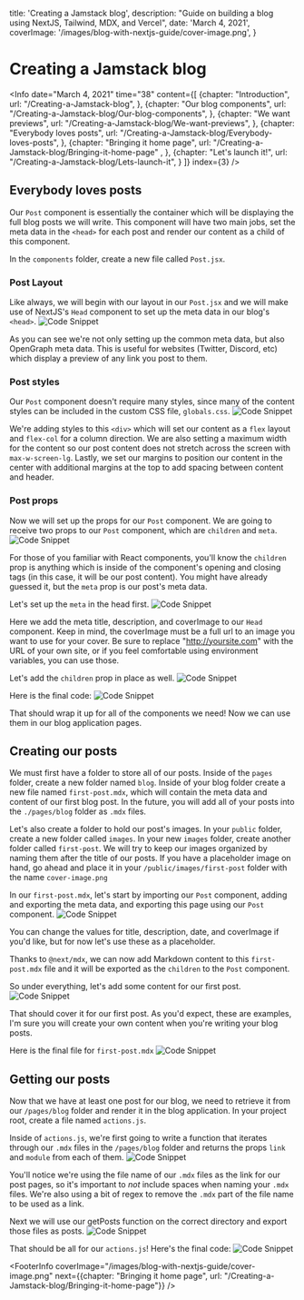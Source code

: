 


  title: 'Creating a Jamstack blog',
  description: "Guide on building a blog using NextJS, Tailwind, MDX, and Vercel",
  date: 'March 4, 2021',
  coverImage: '/images/blog-with-nextjs-guide/cover-image.png',
}


# Creating a Jamstack blog

<Info 
  date="March 4, 2021" 
  time="38" 
  content={[
    {chapter: "Introduction",
      url: "/Creating-a-Jamstack-blog",
    },
    {chapter: "Our blog components",
      url: "/Creating-a-Jamstack-blog/Our-blog-components",
    },
    {chapter: "We want previews", 
      url: "/Creating-a-Jamstack-blog/We-want-previews",
    },
    {chapter: "Everybody loves posts", 
      url: "/Creating-a-Jamstack-blog/Everybody-loves-posts",
    },
    {chapter: "Bringing it home page",
      url: "/Creating-a-Jamstack-blog/Bringing-it-home-page" ,
    },
    {chapter: "Let's launch it!", 
      url: "/Creating-a-Jamstack-blog/Lets-launch-it",
    }
  ]}
  index={3}
/>


<ScrollToTop />

## Everybody loves posts
Our `Post` component is essentially the container which will be displaying the full blog posts we will write. This component will have two main jobs, set the meta data in the `<head>` for each post and render our content as a child of this component.

In the `components` folder, create a new file called `Post.jsx`. 

### Post Layout
Like always, we will begin with our layout in our `Post.jsx` and we will make use of NextJS's `Head` component to set up the meta data in our blog's `<head>`.
![Code Snippet](/images/blog-with-nextjs-guide/16.svg)

<Show label="Code" content={16} data={data}/>

As you can see we're not only setting up the common meta data, but also OpenGraph meta data. This is useful for websites (Twitter, Discord, etc) which display a preview of any link you post to them. 

### Post styles
Our `Post` component doesn't require many styles, since many of the content styles can be included in the custom CSS file, `globals.css`. 
![Code Snippet](/images/blog-with-nextjs-guide/17.svg)

<Show label="Code" content={17} data={data}/>

We're adding styles to this `<div>` which will set our content as a `flex` layout and `flex-col` for a column direction. We are also setting a maximum width for the content so our post content does not stretch across the screen with `max-w-screen-lg`. Lastly, we set our margins to position our content in the center with additional margins at the top to add spacing between content and header. 

### Post props
Now we will set up the props for our `Post` component. We are going to receive two props to our `Post` component, which are `children` and `meta`. 
![Code Snippet](/images/blog-with-nextjs-guide/18.svg)

<Show label="Code" content={18} data={data}/>

For those of you familiar with React components, you'll know the `children` prop is anything which is inside of the component's opening and closing tags (in this case, it will be our post content). You might have already guessed it, but the `meta` prop is our post's meta data. 

Let's set up the `meta` in the head first.
![Code Snippet](/images/blog-with-nextjs-guide/19.svg)

<Show label="Code" content={19} data={data}/>

Here we add the meta title, description, and coverImage to our `Head` component. Keep in mind, the coverImage must be a full url to an image you want to use for your cover. Be sure to replace "http://yoursite.com" with the URL of your own site, or if you feel comfortable using environment variables, you can use those.

Let's add the `children` prop in place as well. 
![Code Snippet](/images/blog-with-nextjs-guide/20.svg)

<Show label="Code" content={20} data={data}/>

Here is the final code: 
![Code Snippet](/images/blog-with-nextjs-guide/21.svg)

<Show label="Code" content={21} data={data}/>

That should wrap it up for all of the components we need! Now we can use them in our blog application pages.

<Divider />

## Creating our posts
We must first have a folder to store all of our posts. Inside of the `pages` folder, create a new folder named `blog`. Inside of your blog folder create a new file named `first-post.mdx`, which will contain the meta data and content of our first blog post. In the future, you will add all of your posts into the `./pages/blog` folder as `.mdx` files. 

Let's also create a folder to hold our post's images. In your `public` folder, create a new folder called `images`. In your new `images` folder, create another folder called `first-post`. We will try to keep our images organized by naming them after the title of our posts. If you have a placeholder image on hand, go ahead and place it in your `/public/images/first-post` folder with the name `cover-image.png` 

In our `first-post.mdx`, let's start by importing our `Post` component, adding and exporting the meta data, and exporting this page using our `Post` component. 
![Code Snippet](/images/blog-with-nextjs-guide/22.svg)

<Show label="Code" content={22} data={data}/>

You can change the values for title, description, date, and coverImage if you'd like, but for now let's use these as a placeholder. 

Thanks to `@next/mdx`, we can now add Markdown content to this `first-post.mdx` file and it will be exported as the `children` to the `Post` component. 

So under everything, let's add some content for our first post. 
![Code Snippet](/images/blog-with-nextjs-guide/23.svg)

<Show label="Code" content={23} data={data}/>

That should cover it for our first post. As you'd expect, these are examples, I'm sure you will create your own content when you're writing your blog posts.

Here is the final file for `first-post.mdx`
![Code Snippet](/images/blog-with-nextjs-guide/24.svg)

<Show label="Code" content={24} data={data}/>

<Divider />

## Getting our posts

Now that we have at least one post for our blog, we need to retrieve it from our `/pages/blog` folder and render it in the blog application. In your project root, create a file named `actions.js`.

Inside of `actions.js`, we're first going to write a function that iterates through our `.mdx` files in the `/pages/blog` folder and returns the props `link` and `module` from each of them. 
![Code Snippet](/images/blog-with-nextjs-guide/25.svg)

<Show label="Code" content={25} data={data}/>

You'll notice we're using the file name of our `.mdx` files as the link for our post pages, so it's important to *not* include spaces when naming your `.mdx` files. We're also using a bit of regex to remove the `.mdx` part of the file name to be used as a link.

Next we will use our getPosts function on the correct directory and export those files as posts. 
![Code Snippet](/images/blog-with-nextjs-guide/26.svg)

<Show label="Code" content={26} data={data}/>

That should be all for our `actions.js`! Here's the final code: 
![Code Snippet](/images/blog-with-nextjs-guide/27.svg)

<Show label="Code" content={27} data={data}/>

<FooterInfo 
  coverImage="/images/blog-with-nextjs-guide/cover-image.png" 
  next={{chapter: "Bringing it home page", url: "/Creating-a-Jamstack-blog/Bringing-it-home-page"}} 
/>